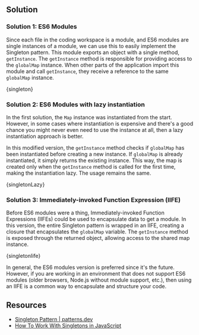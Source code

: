 

## Solution

### Solution 1: ES6 Modules

Since each file in the coding workspace is a module, and ES6 modules are single instances of a module, we can use this to easily implement the Singleton pattern. This module exports an object with a single method, `getInstance`. The `getInstance` method is responsible for providing access to the `globalMap` instance. When other parts of the application import this module and call `getInstance`, they receive a reference to the same `globalMap` instance.

<MDXCodeBlock>{singleton}</MDXCodeBlock>

### Solution 2: ES6 Modules with lazy instantiation

In the first solution, the `Map` instance was instantiated from the start. However, in some cases where instantiation is expensive and there's a good chance you might never even need to use the instance at all, then a lazy instantiation approach is better.

In this modified version, the `getInstance` method checks if `globalMap` has been instantiated before creating a new instance. If `globalMap` is already instantiated, it simply returns the existing instance. This way, the map is created only when the `getInstance` method is called for the first time, making the instantiation lazy. The usage remains the same.

<MDXCodeBlock>{singletonLazy}</MDXCodeBlock>

### Solution 3: Immediately-invoked Function Expression (IIFE)

Before ES6 modules were a thing, Immediately-invoked Function Expressions (IIFEs) could be used to encapsulate data to get a module. In this version, the entire Singleton pattern is wrapped in an IIFE, creating a closure that encapsulates the `globalMap` variable. The `getInstance` method is exposed through the returned object, allowing access to the shared map instance.

<MDXCodeBlock>{singletonIife}</MDXCodeBlock>

In general, the ES6 modules version is preferred since it's the future. However, if you are working in an environment that does not support ES6 modules (older browsers, Node.js without module support, etc.), then using an IIFE is a common way to encapsulate and structure your code.

## Resources

- [Singleton Pattern | patterns.dev](https://www.patterns.dev/vanilla/singleton-pattern)
- [How To Work With Singletons in JavaScript](https://www.digitalocean.com/community/tutorials/js-js-singletons)